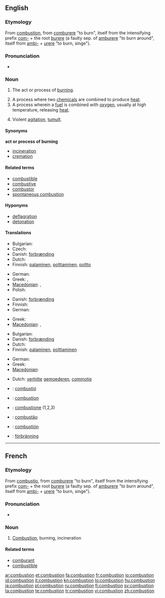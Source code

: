 {{wikipedia}}
==English==

===Etymology===
From {{etyl|fro}} [[#French|combustion]], from [[comburere]] "to burn", itself from the intensifying prefix [[com-]] + the root [[burere]] (a faulty sep. of [[amburere]] "to burn around", itself from [[ambi-]] + [[urere]] "to burn, singe").

===Pronunciation===
* {{audio|en-us-combustion.ogg|Audio (US)}}

===Noun===
{{en-noun}}

# {{chemistry}} The act or process of [[burn]]ing.
# A process where two [[chemical]]s are combined to produce [[heat]].
# A process wherein a [[fuel]] is combined with [[oxygen]], usually at high temperature, releasing [[heat]].
# {{figurative}} Violent [[agitation]], [[tumult]].

====Synonyms====
'''act or process of burning'''
* [[incineration]]
* [[cremation]]

====Related terms====
* [[combustible]]
* [[combustive]]
* [[combustor]]
* [[spontaneous combustion]]

====Hyponyms====
* [[deflagration]]
* [[detonation]]

====Translations====
{{trans-top|the act or process of burning}}
* Bulgarian: {{t|bg|горене|n|sc=Cyrl}}
* Czech: {{t-|cs|spalování|n}}
* Danish: [[forbrænding]] {{c}}
* Dutch: {{t-|nl|verbranding|f}}
* Finnish: [[palaminen]], [[polttaminen]], [[poltto]]
{{trans-mid}}
* German: {{t+|de|Verbrennung|f}}
* Greek: {{t+|el|καύση|f|tr=káfsi}}, {{t+|el|ανάφλεξη|f|tr=anáfleksi}}
* [[Macedonian]]: {{t-|mk|согорување|n|tr=sogorúvanje|xs=Macedonian}},  {{t|mk|горење|n|tr=górenje|xs=Macedonian}}
* Polish: {{t|pl|spalanie|n}}
{{trans-bottom}}

{{trans-top|similar process where two chemicals are combined}}
* Danish: [[forbrænding]] {{c}}
* Finnish: {{t+|fi|palaminen}}
* German: {{t+|de|Verbrennung|f}}
{{trans-mid}}
* Greek: {{t+|el|καύση|f|tr=káfsi}}
* [[Macedonian]]: {{t-|mk|согорување|n|tr=sogorúvanje|xs=Macedonian}},  {{t|mk|палење|n|tr=pálenje|xs=Macedonian}}
{{trans-bottom}}

{{trans-top|process wherein a fuel is combined with oxygen}}
* Bulgarian: {{t|bg|изгаряне|n|sc=Cyrl}}
* Danish: [[forbrænding]] {{c}}
* Dutch: {{t-|nl|verbranding|f}}
* Finnish: [[palaminen]], [[polttaminen]]
{{trans-mid}}
* German: {{t+|de|Verbrennung|f}}
* Greek: {{t+|el|καύση|f|tr=káfsi}}
* [[Macedonian]]: {{t-|mk|согорување|n|tr=sogorúvanje|xs=Macedonian}}
{{trans-bottom}}

{{trans-top|violent agitation, commotion}}
* Dutch: [[verhitte]] [[gemoederen]], [[commotie]]
{{trans-mid}}
{{trans-bottom}}

{{checktrans-top}}
* {{ttbc|Catalan}}: [[combustió]] {{f}}
* {{ttbc|French}}: [[#French|combustion]]
* {{ttbc|Italian}}: [[combustione]] {{f}} (1,2,3)
{{trans-mid}}
* {{ttbc|Portuguese}}: [[combustão]] {{m}}
* {{ttbc|Spanish}}: [[combustión]] {{f}}
* {{ttbc|Swedish}}: [[förbränning]]
{{trans-bottom}}

----

==French==

===Etymology===
From {{etyl|la}} [[combustio]], from [[comburere]] "to burn", itself from the intensifying prefix [[com-]] + the root [[burere]] (a faulty sep. of [[amburere]] "to burn around", itself from [[ambi-]] + [[urere]] "to burn, singe").

===Pronunciation===
* {{IPA|/kɔ̃.bys.sjɔ̃/|lang=fr}}

===Noun===
{{fr-noun|f}}

# [[#English|Combustion]], burning, incineration

====Related terms====
* [[comburant]] {{m}}
* [[combustible]]

[[ar:combustion]]
[[et:combustion]]
[[fa:combustion]]
[[fr:combustion]]
[[io:combustion]]
[[id:combustion]]
[[it:combustion]]
[[kn:combustion]]
[[lo:combustion]]
[[hu:combustion]]
[[ja:combustion]]
[[pl:combustion]]
[[ru:combustion]]
[[fi:combustion]]
[[sv:combustion]]
[[ta:combustion]]
[[te:combustion]]
[[tr:combustion]]
[[vi:combustion]]
[[zh:combustion]]